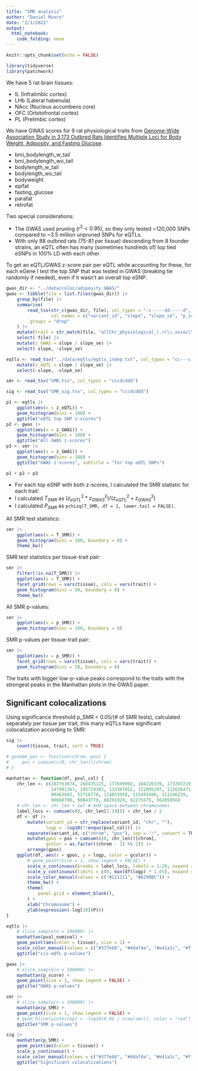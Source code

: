 ```yaml
---
title: "SMR analysis"
author: "Daniel Munro"
date: "2/1/2022"
output: 
  html_notebook: 
    code_folding: none
---
```


```r
knitr::opts_chunk$set(echo = FALSE)

library(tidyverse)
library(patchwork)
```

We have 5 rat brain tissues:

- IL (Infralimbic cortex)
- LHb (Lateral habenula)
- NAcc (Nucleus accumbens core)
- OFC (Orbitofrontal cortex)
- PL (Prelimbic cortex)

We have GWAS scores for 9 rat physiological traits from [Genome-Wide Association Study in 3,173 Outbred Rats Identifies Multiple Loci for Body Weight, Adiposity, and Fasting Glucose](https://onlinelibrary.wiley.com/doi/abs/10.1002/oby.22927).

- bmi_bodylength_w_tail
- bmi_bodylength_wo_tail
- bodylength_w_tail
- bodylength_wo_tail
- bodyweight
- epifat
- fasting_glucose
- parafat
- retrofat

Two special considerations:

- The GWAS used pruning ($r^2<0.95$), so they only tested ~120,000 SNPs compared to ~3.5 million unpruned SNPs for eQTLs.
- With only 88 outbred rats (75-81 per tissue) descending from 8 founder strains, an eQTL often has many (sometimes hundreds of) top tied eSNPs in 100% LD with each other.

To get an eQTL/GWAS z-score pair per eQTL while accounting for these, for each eGene I test the top SNP that was tested in GWAS (breaking tie randomly if needed), even if it wasn't an overall top eSNP.

```r
gwas_dir <- "../data/coloc/adiposity_GWAS/"
gwas <- tibble(file = list.files(gwas_dir)) |>
    group_by(file) |>
    summarise(
        read_tsv(str_c(gwas_dir, file), col_types = "-c-----dd-----d",
                 col_names = c("variant_id", "slope", "slope_se", "p_score")),
        .groups = "drop"
    ) |>
    mutate(trait = str_match(file, "allChr_physiological_(.+)\\.assoc\\.txt")[, 2], .before = 1) |>
    select(-file) |>
    mutate(z_GWAS = slope / slope_se) |>
    select(-slope, -slope_se)

eqtls <- read_tsv("../data/eqtls/eqtls_indep.txt", col_types = "cc---c-----ddd---") |>
    mutate(z_eQTL = slope / slope_se) |>
    select(-slope, -slope_se)

smr <- read_tsv("SMR.tsv", col_types = "cccdcddd")

sig <- read_tsv("SMR_sig.tsv", col_types = "cccdcddd")
```

```r
p1 <- eqtls |>
    ggplot(aes(x = z_eQTL)) +
    geom_histogram(bins = 100) +
    ggtitle("eQTL top SNP z-scores")
p2 <- gwas |>
    ggplot(aes(x = z_GWAS)) +
    geom_histogram(bins = 100) +
    ggtitle("All GWAS z-scores")
p3 <- smr |>
    ggplot(aes(x = z_GWAS)) +
    geom_histogram(bins = 100) +
    ggtitle("GWAS z-scores", subtitle = "for top eQTL SNPs")

p1 + p2 + p3
```

- For each top eSNP with both z-scores, I calculated the SMR statistic for each trait:
- I calculated $T_{SMR}$ as $(z_{eQTL}^2 * z_{GWAS}^2) / (z_{eQTL}^2 + z_{GWAS}^2)$
- I calculated $P_{SMR}$ as `pchisq(T_SMR, df = 1, lower.tail = FALSE)`.

<!-- So for each gene I have an SMR p-value for each tissue where it has an eQTL, for each independent eQTL in cases where there's more than one, for each GWAS trait. -->

All SMR test statistics:

```r
smr |>
    ggplot(aes(x = T_SMR)) +
    geom_histogram(bins = 100, boundary = 0) +
    theme_bw()
```

SMR test statistics per tissue-trait pair:

```r
smr |>
    filter(!is.na(T_SMR)) |>
    ggplot(aes(x = T_SMR)) +
    facet_grid(rows = vars(tissue), cols = vars(trait)) +
    geom_histogram(bins = 50, boundary = 0) +
    theme_bw()
```

All SMR p-values:

```r
smr |>
    ggplot(aes(x = p_SMR)) +
    geom_histogram(bins = 100, boundary = 0)
```

SMR p-values per tissue-trait pair:

```r
smr |>
    ggplot(aes(x = p_SMR)) +
    facet_grid(rows = vars(tissue), cols = vars(trait)) +
    geom_histogram(bins = 50, boundary = 0)
```

The traits with bigger low-p-value peaks correspond to the traits with the strongest peaks in the Manhattan plots in the GWAS paper.

## Significant colocalizations

Using significance threshold p_SMR < 0.05/(# of SMR tests), calculated separately per tissue per trait, this many eQTLs have significant colocalization according to SMR:

```r
sig |>
    count(tissue, trait, sort = TRUE)
```

```r
# genome_pos <- function(chrom, pos) {
#     pos + cumsum(c(0, chr_len))[chrom]
# }

manhattan <- function(df, pval_col) {
    chr_len <- c(282763074, 266435125, 177699992, 184226339, 173707219,
                 147991367, 145729302, 133307652, 122095297, 112626471,
                 90463843, 52716770, 114033958, 115493446, 111246239,
                 90668790, 90843779, 88201929, 62275575, 56205956)
    # chr_len <- chr_len + 1e7 # Add space between chromosomes
    label_locs <- cumsum(c(0, chr_len[1:19])) + chr_len / 2
    df <- df |>
        mutate(variant_id = str_replace(variant_id, "chr", ""),
               logp = -log10(!!enquo(pval_col))) |>
        separate(variant_id, c("chrom", "pos"), sep = ":", convert = TRUE) |>
        mutate(gpos = pos + cumsum(c(0, chr_len))[chrom],
               gcolor = as.factor((chrom - 1) %% 2)) |>
        arrange(gpos)
    ggplot(df, aes(x = gpos, y = logp, color = gcolor)) +
        # geom_point(size = 1, show.legend = FALSE) +
        scale_x_continuous(breaks = label_locs, labels = 1:20, expand = c(0.02, 0)) +
        scale_y_continuous(limits = c(0, max(df$logp) * 1.05), expand = c(0.005, 0)) +
        scale_color_manual(values = c("#111111", "#6290BC")) +
        theme_bw() +
        theme(
            panel.grid = element_blank(),
        ) +
        xlab("Chromosome") +
        ylab(expression(-log[10](P)))
}
```

```r
eqtls |>
    # slice_sample(n = 100000) |>
    manhattan(pval_nominal) +
    geom_point(aes(color = tissue), size = 1) +
    scale_color_manual(values = c("#377eb8", "#4daf4a", "#e41a1c", "#ff7f00", "#984ea3")) +
    ggtitle("cis-eQTL p-values")
```

```r
gwas |>
    # slice_sample(n = 100000) |>
    manhattan(p_score) +
    geom_point(size = 1, show.legend = FALSE) +
    ggtitle("GWAS p-values")
```

```r
smr |>
    # slice_sample(n = 100000) |>
    manhattan(p_SMR) +
    geom_point(size = 1, show.legend = FALSE) +
    # geom_hline(yintercept = -log10(0.05 / nrow(smr)), color = "red") +
    ggtitle("SMR p-values")
```

```r
sig |>
    manhattan(p_SMR) +
    geom_point(aes(color = tissue)) +
    scale_y_continuous() +
    scale_color_manual(values = c("#377eb8", "#4daf4a", "#e41a1c", "#ff7f00", "#984ea3")) +
    ggtitle("Significant colocalizations")
```

